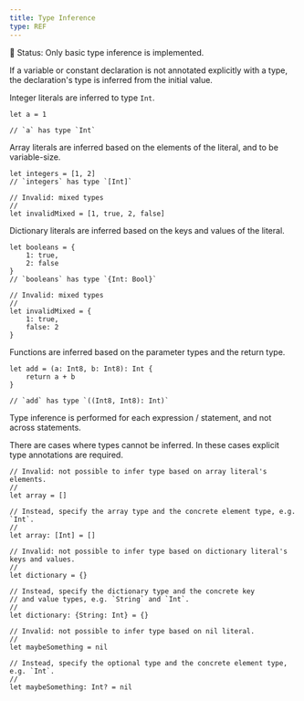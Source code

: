 ```yaml
---
title: Type Inference
type: REF
---
```


<Callout type="info">

🚧 Status: Only basic type inference is implemented.

</Callout>

If a variable or constant declaration is not annotated explicitly with a type,
the declaration's type is inferred from the initial value.

Integer literals are inferred to type `Int`.

```cadence
let a = 1

// `a` has type `Int`
```

Array literals are inferred based on the elements of the literal, and to be variable-size.

```cadence
let integers = [1, 2]
// `integers` has type `[Int]`

// Invalid: mixed types
//
let invalidMixed = [1, true, 2, false]
```

Dictionary literals are inferred based on the keys and values of the literal.

```cadence
let booleans = {
    1: true,
    2: false
}
// `booleans` has type `{Int: Bool}`

// Invalid: mixed types
//
let invalidMixed = {
    1: true,
    false: 2
}
```

Functions are inferred based on the parameter types and the return type.

```cadence
let add = (a: Int8, b: Int8): Int {
    return a + b
}

// `add` has type `((Int8, Int8): Int)`
```

Type inference is performed for each expression / statement, and not across statements.

There are cases where types cannot be inferred.
In these cases explicit type annotations are required.

```cadence
// Invalid: not possible to infer type based on array literal's elements.
//
let array = []

// Instead, specify the array type and the concrete element type, e.g. `Int`.
//
let array: [Int] = []
```

```cadence
// Invalid: not possible to infer type based on dictionary literal's keys and values.
//
let dictionary = {}

// Instead, specify the dictionary type and the concrete key
// and value types, e.g. `String` and `Int`.
//
let dictionary: {String: Int} = {}
```

```cadence
// Invalid: not possible to infer type based on nil literal.
//
let maybeSomething = nil

// Instead, specify the optional type and the concrete element type, e.g. `Int`.
//
let maybeSomething: Int? = nil
```

